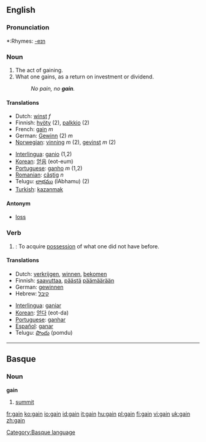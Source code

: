 ==English==

===Pronunciation===
*:Rhymes: [[Rhymes:English:-eɪn|-eɪn]]

===Noun===
{{en-noun}}

# The act of gaining.
# What one gains, as a return on investment or dividend.
#:''No pain, no '''gain'''.''

====Translations====
{{top}}
*Dutch: [[winst]] ''f''
*Finnish: [[hyöty]] (2), [[palkkio]] (2)
*French: [[gain]] ''m''
*German: [[Gewinn]] (2) ''m''
*[[Norwegian]]: [[vinning]] ''m'' (2), [[gevinst]] ''m'' (2)
{{mid}}
*[[Interlingua]]: [[ganio]] (1,2)
*[[Korean]]: [[얻음]] (eot-eum)
*[[Portuguese]]: [[ganho]] ''m'' (1,2)
*[[Romanian]]: [[câştig]] ''n''
*Telugu: [[లాభము]] (lAbhamu) (2)
*[[Turkish]]: [[kazanmak]]
{{bottom}}

====Antonym====
*[[loss]]

===Verb===
{{en-verb}}

# {{transitive}}: To acquire [[possession]] of what one did not have before.

====Translations====
{{top}}
*Dutch: [[verkrijgen]], [[winnen]], [[bekomen]]
*Finnish: [[saavuttaa]], [[päästä]] [[päämäärä]]än
*German: [[gewinnen]]
*Hebrew: [[קיבל]]
{{mid}}
*[[Interlingua]]: [[ganiar]]
*[[Korean]]: [[얻다]] (eot-da)
*[[Portuguese]]: [[ganhar]]
*[[Español]]: [[ganar]]
*Telugu: [[పొందు]] (pomdu)
{{bottom}}

----

==Basque==
===Noun===
'''gain'''

# [[summit]]

[[Category:Basque language]]

[[fr:gain]]
[[ko:gain]]
[[io:gain]]
[[id:gain]]
[[it:gain]]
[[hu:gain]]
[[pl:gain]]
[[fi:gain]]
[[vi:gain]]
[[uk:gain]]
[[zh:gain]]